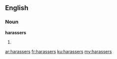 ==English==
===Noun===
'''harassers'''

#{{plural of|harasser}}

[[ar:harassers]]
[[fr:harassers]]
[[ku:harassers]]
[[my:harassers]]
